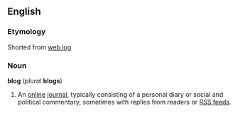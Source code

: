 ==English==
===Etymology===
Shorted from [[web log]]

===Noun===
'''blog''' (''plural'' '''blogs''')

#An [[online]] [[journal]], typically consisting of a personal diary or social and political commentary, sometimes with replies from readers or [[RSS feed]]s.